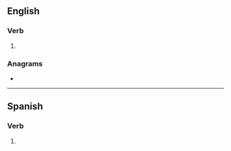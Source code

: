 {{also|re-introduces}}
==English==

===Verb===
{{head|en|verb form}}

# {{en-third-person singular of|reintroduce}}

===Anagrams===
* {{anagrams|en|intercoursed}}

----

==Spanish==

===Verb===
{{head|es|verb form}}

# {{es-verb form of|reintroducir|ending=-ir|mood=indicative|tense=present|number=s|person=2|formal=n}}
